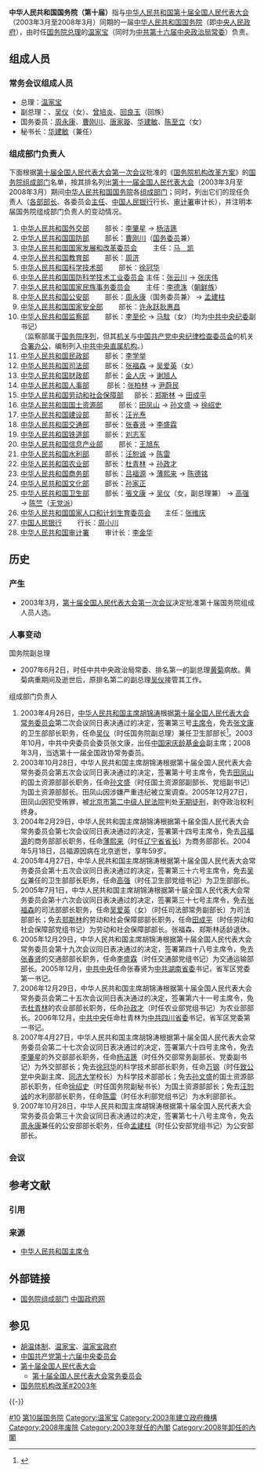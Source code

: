{{Infobox government cabinet
|cabinet_name=第一届温家宝政府
|cabinet_number=第十届
|gov_type=[[中华人民共和国国务院|国务院]]
|jurisdiction=[[中华人民共和国|中华人民共和国]]
|flag=Flag_of_the_People's_Republic_of_China.svg
|image= Wen_Jiabao_-_Annual_Meeting_of_the_New_Champions_2012.jpg
|date_formed=2003年3月日
|date_dissolved=2008年3月日
|government_head=[[温家宝|温家宝]]<br><small>[[中华人民共和国国务院总理|國務院總理]]</small>
|deputy_government_head=[[黄菊|黄菊]]、[[吴仪|吴仪]]、[[曾培炎|曾培炎]]、[[回良玉|回良玉]]<br><small>[[中华人民共和国国务院副总理|國務院副總理]]</small>
|current_number=
|former_members_number=
|total_number=
|political_party={{CPC}}
: 及无党派民主人士
|legislature_status=
|election=[[第十届全国人民代表大会第一次会议|第十届全国人大第一次会议]]
|last_election=
|legislature_term=2003年3月－2008年3月
|budget=
|incoming_formation=
|outgoing_formation=|previous=[[中华人民共和国国务院_(第九届)|第九届国务院]]
|successor=[[中华人民共和国国务院_(第十一届)|第十一届国务院]]}}

'''中华人民共和国国务院（第十届）'''指与[[中华人民共和国|中华人民共和国]][[第十届全国人民代表大会|第十届全国人民代表大会]]（2003年3月至2008年3月）同期的一届[[中华人民共和国国务院|中华人民共和国国务院]]（即[[中央人民政府|中央人民政府]]），由时任[[中华人民共和国国务院|国务院]][[中华人民共和国国务院总理|总理]]的[[温家宝|温家宝]]（同时为[[中国共产党第十六届中央委员会|中共第十六届中央]][[中国共产党中央政治局常务委员会|政治局常委]]）负责。

== 组成人员 ==
{{See also|中华人民共和国国务院组成人员|内阁|国务院全体会议 (第十届)}}

=== 常务会议组成人员 ===
{{Main|国务院常务会议 (第十届)}}

* 总理：[[温家宝|温家宝]]
* 副总理：{{Box|[[黄菊|黄菊]]}}、[[吴仪|吴仪]]（女）、[[曾培炎|曾培炎]]、[[回良玉|回良玉]]（回族）
* 国务委员：[[周永康|周永康]]、[[曹刚川|曹刚川]]、[[唐家璇|唐家璇]]、[[华建敏|华建敏]]、[[陈至立|陈至立]]（女）
* 秘书长：[[华建敏|华建敏]]（兼任）

=== 组成部门负责人 ===
{{See also|国务院机构改革#2003年|国务院组成部门#设置程序|国务院组成部门#行政首长产生程序}}

下面根据[[第十届全国人民代表大会第一次会议|第十届全国人民代表大会第一次会议]]批准的《[[s:国务院机构改革方案/2003年|国务院机构改革方案]]》的[[国务院组成部门|国务院组成部门]]名单，按其排名列出[[第十一届全国人民代表大会|第十一届全国人民代表大会]]（2003年3月至2008年3月）期间[[中华人民共和国国务院|中华人民共和国国务院]]各[[国务院组成部门|组成部门]]；同时，列出它们的现任负责人（[[:Category:中华人民共和国部长|各部部长]]、各委员会[[部长|主任]]、[[中国人民银行|中国人民银行]]行长、[[中华人民共和国审计署|审计署]]审计长），并注明本届国务院组成部门负责人的变动情况。

# [[中华人民共和国外交部|中华人民共和国外交部]]　　                  部长：[[李肇星|李肇星]] → [[杨洁篪|杨洁篪]]
# [[中华人民共和国国防部|中华人民共和国国防部]]　　                  部长：[[曹刚川|曹刚川]]（[[国务委员|国务委员]]兼）
# [[中华人民共和国国家发展和改革委员会|中华人民共和国国家发展和改革委员会]]　　    主任：[[马凯_(政治人物)|马　凯]]
# [[中华人民共和国教育部|中华人民共和国教育部]]　　                  部长：[[周济|周济]]
# [[中华人民共和国科学技术部|中华人民共和国科学技术部]]　　              部长：[[徐冠华|徐冠华]]
# [[中华人民共和国国防科学技术工业委员会|中华人民共和国国防科学技术工业委员会]]      主任：[[张云川_(中共)|张云川]] → [[张庆伟|张庆伟]]
# [[中华人民共和国国家民族事务委员会|中华人民共和国国家民族事务委员会]]　　      主任：[[李德洙|李德洙]]（[[朝鲜族|朝鲜族]]）
# [[中华人民共和国公安部|中华人民共和国公安部]]　　                  部长：[[周永康|周永康]]（国务委员兼） → [[孟建柱|孟建柱]]
# [[中华人民共和国国家安全部|中华人民共和国国家安全部]]　　              部长：[[许永跃|许永跃]][[耿惠昌|耿惠昌]]
# [[中华人民共和国监察部|中华人民共和国监察部]]　　                  部长：[[李至伦|李至伦]] → [[马馼|马馼]]（女）（均为[[中国共产党第十六届中央纪律检查委员会|中共中央纪委]]副书记）<br />（监察部属于[[中华人民共和国国务院机构编制|国务院序列]]，但其[[机关|机关]]与[[中国共产党中央纪律检查委员会|中国共产党中央纪律检查委员会]]的机关[[合署办公|合署办公]]，编制列入[[中共中央直属机构|中共中央直属机构]]。）
# [[中华人民共和国民政部|中华人民共和国民政部]]　　                  部长：[[李学举|李学举]]
# [[中华人民共和国司法部|中华人民共和国司法部]]　　                  部长：[[张福森|张福森]] → [[吴爱英|吴爱英]]（女）
# [[中华人民共和国财政部|中华人民共和国财政部]]　　                  部长：[[金人庆|金人庆]] → [[谢旭人|谢旭人]]
# [[中华人民共和国人事部|中华人民共和国人事部]]　              　    部长：[[张柏林|张柏林]] → [[尹蔚民|尹蔚民]]
# [[中华人民共和国劳动和社会保障部|中华人民共和国劳动和社会保障部]]       　    部长：[[郑斯林|郑斯林]] → [[田成平|田成平]]
# [[中华人民共和国国土资源部|中华人民共和国国土资源部]]　　              部长：[[田凤山|田凤山]] → [[孙文盛|孙文盛]] → [[徐绍史|徐绍史]]
# [[中华人民共和国建设部|中华人民共和国建设部]]　　                 部长：[[汪光焘|汪光焘]]
# [[中华人民共和国交通部|中华人民共和国交通部]]　　                  部长：[[张春贤|张春贤]] → [[李盛霖|李盛霖]]
# [[中华人民共和国铁道部|中华人民共和国铁道部]]　　                  部长：[[刘志军|刘志军]]
# [[中华人民共和国信息产业部|中华人民共和国信息产业部]]　　               部长：[[王旭东|王旭东]]
# [[中华人民共和国水利部|中华人民共和国水利部]]　　                  部长：[[汪恕诚|汪恕诚]] → [[陳雷_(水利部部長)|陈雷]]
# [[中华人民共和国农业部|中华人民共和国农业部]]　　                  部长：[[杜青林|杜青林]] → [[孙政才|孙政才]]
# [[中华人民共和国商务部|中华人民共和国商务部]]　　                  部长：[[吕福源|吕福源]] → [[薄熙来|薄熙来]] → [[陈德铭|陈德铭]]
# [[中华人民共和国文化部|中华人民共和国文化部]]　　                  部长：[[孙家正|孙家正]]
# [[中华人民共和国卫生部|中华人民共和国卫生部]]　　                  部长：[[張文康|張文康]] → [[吴仪|吴仪]]（女，副总理兼） → [[高强|高强]] → [[陈竺|陈竺]]（[[无党派|无党派]]） 
# [[中华人民共和国国家人口和计划生育委员会|中华人民共和国国家人口和计划生育委员会]]　　主任：[[张维庆|张维庆]]
# [[中国人民银行|中国人民银行]]　　                          行长：[[周小川|周小川]]
# [[中华人民共和国审计署|中华人民共和国审计署]]　　                审计长：[[李金华_(审计长)|李金华]]

== 历史 ==
=== 产生 ===
* 2003年3月，[[第十届全国人民代表大会第一次会议|第十届全国人民代表大会第一次会议]]决定批准第十届国务院组成人员人选。

=== 人事变动 ===
;国务院副总理
* 2007年6月2日，时任中共中央政治局常委、排名第一的副总理[[黄菊|黄菊]]病故。黄菊病重期间及逝世后，原排名第二的副总理[[吴仪|吴仪]]接管其工作。

;组成部门负责人
# 2003年4月26日，[[中华人民共和国主席|中华人民共和国主席]][[胡锦涛|胡锦涛]]根据[[第十届全国人民代表大会|第十届全国人民代表大会]][[全国人民代表大会常务委员会|常务委员会]]第二次会议同日表决通过的决定，签署第三号[[中华人民共和国主席令|主席令]]，免去[[张文康|张文康]]的卫生部部长职务，任命[[吴仪|吴仪]]（时任国务院副总理）兼任卫生部部长<ref>{{Cite web |url=http://news.xinhuanet.com/zhengfu/2003-04/28/content_851732.htm |title=中华人民共和国主席令（第三号） |accessdate=2014-05-25 |archive-date=2008-05-17 |archive-url=https://web.archive.org/web/20080517004836/http://news.xinhuanet.com/zhengfu/2003-04/28/content_851732.htm |dead-url=no }}</ref>。2003年10月，中共中央委员会委员张文康，出任[[中国宋庆龄基金会|中国宋庆龄基金会]]副主席；2008年3月，当选第十一届全国政协常务委员。
# 2003年10月28日，中华人民共和国主席胡锦涛根据第十届全国人民代表大会常务委员会第五次会议同日表决通过的决定，签署第十号主席令，免去[[田凤山|田凤山]]的国土资源部部长职务，任命[[孙文盛|孙文盛]]（时任国土资源部副部长、党组副书记）为国土资源部部长。田凤山因涉嫌严重违纪被立案调查。2005年12月27日，田凤山因犯受贿罪，被[[北京市人民法院列表|北京市第二中级人民法院]]判处[[无期徒刑|无期徒刑]]，剥夺政治权利终身。
# 2004年2月29日，中华人民共和国主席胡锦涛根据第十届全国人民代表大会常务委员会第七次会议同日表决通过的决定，签署第十四号主席令，免去[[吕福源|吕福源]]的商务部部长职务，任命[[薄熙来|薄熙来]]（时任[[辽宁省|辽宁省]][[省长|省长]]）为商务部部长。2004年5月18日，吕福源因病在北京逝世，享年59岁。
# 2005年4月27日，中华人民共和国主席胡锦涛根据第十届全国人民代表大会常务委员会第十五次会议同日表决通过的决定，签署第三十六号主席令，免去[[吴仪|吴仪]]兼任的卫生部部长职务，任命[[高强|高强]]（时任卫生部党组书记）为卫生部部长。
# 2005年7月1日，中华人民共和国主席胡锦涛根据第十届全国人民代表大会常务委员会第十六次会议同日表决通过的决定，签署第三十七号主席令，免去[[张福森|张福森]]的司法部部长职务，任命[[吴爱英|吴爱英]]（女）（时任司法部常务副部长）为司法部部长；免去[[郑斯林|郑斯林]]的劳动和社会保障部部长职务，任命[[田成平|田成平]]（时任劳动和社会保障部党组书记）为劳动和社会保障部部长。张福森、郑斯林适龄退休。
# 2005年12月29日，中华人民共和国主席胡锦涛根据第十届全国人民代表大会常务委员会第十九次会议同日表决通过的决定，签署第四十八号主席令，免去[[张春贤|张春贤]]的交通部部长职务，任命[[李盛霖|李盛霖]]（时任交通部党组书记）为交通运输部部长。2005年12月，[[中国共产党中央委员会|中共中央]]任命张春贤为[[中共湖南省委|中共湖南省委]]书记，省军区党委第一书记。
# 2006年12月29日，中华人民共和国主席胡锦涛根据第十届全国人民代表大会常务委员会第二十五次会议同日表决通过的决定，签署第六十一号主席令，免去[[杜青林|杜青林]]的农业部部长职务，任命[[孙政才|孙政才]]（时任农业部党组书记）为农业部部长。2006年12月，[[中国共产党中央委员会|中共中央]]任命杜青林为[[中共四川省委|中共四川省委]]书记，省军区党委第一书记。
# 2007年4月27日，中华人民共和国主席胡锦涛根据第十届全国人民代表大会常务委员会第二十七次会议同日表决通过的决定，签署第六十四号主席令，免去[[李肇星|李肇星]]的外交部部长职务，任命[[杨洁篪|杨洁篪]]（时任外交部常务副部长、党委副书记）为外交部部长；免去[[徐冠华|徐冠华]]的科学技术部部长职务，任命[[万钢|万钢]]（时任[[致公党|致公党]]中央副主席、[[同济大学|同济大学]]校长）为科学技术部部长；免去[[孙文盛|孙文盛]]的国土资源部部长职务，任命[[徐绍史|徐绍史]]（时任国务院副秘书长）为国土资源部部长；免去[[汪恕诚|汪恕诚]]的水利部部长职务，任命[[陳雷_(水利部部長)|陈雷]]（时任水利部党组书记）为水利部部长。
# 2007年10月28日，中华人民共和国主席胡锦涛根据第十届全国人民代表大会常务委员会第三十次会议同日表决通过的决定，签署第七十八号主席令，免去[[周永康|周永康]]兼任的公安部部长职务，任命[[孟建柱|孟建柱]]（时任公安部党组书记）为公安部部长。

=== 会议 ===
{{Main|国务院全体会议 (第十届)|国务院常务会议 (第十届)}}

== 参考文献 ==
=== 引用 ===
{{Reflist}}

=== 来源 ===
{{refbegin}}
* [http://news.xinhuanet.com/zhengfu/2003-08/28/content_1051021.htm 中华人民共和国主席令]{{Wayback|url=http://news.xinhuanet.com/zhengfu/2003-08/28/content_1051021.htm |date=20120226160450 }}
{{refend}}

== 外部链接 ==
* [http://www.gov.cn/gjjg/2008-04/25/content_7969.htm 国务院组成部门]{{Wayback|url=http://www.gov.cn/gjjg/2008-04/25/content_7969.htm |date=20090725080206 }} [[中国政府网|中国政府网]]

== 参见 ==
{{Portal box|中华人民共和国|政治|历史}}
* [[胡温体制|胡温体制]]、[[温家宝|温家宝]]、[[温家宝政府|温家宝政府]]
* [[中国共产党第十六届中央委员会|中国共产党第十六届中央委员会]]
* [[第十届全国人民代表大会|第十届全国人民代表大会]]
** [[第十届全国人民代表大会常务委员会|第十届全国人民代表大会常务委员会]]
* [[国务院机构改革#2003年|国务院机构改革#2003年]]

{{-}}
{{国务院/10}}
{{国务院}}

[[Category:历届国务院|#10]]
[[Category:第10届国务院|]]
[[Category:温家宝|Category:温家宝]]
[[Category:2003年建立政府機構|Category:2003年建立政府機構]]
[[Category:2008年废除|Category:2008年废除]]
[[Category:2003年就任的內閣|Category:2003年就任的內閣]]
[[Category:2008年卸任的內閣|Category:2008年卸任的內閣]]